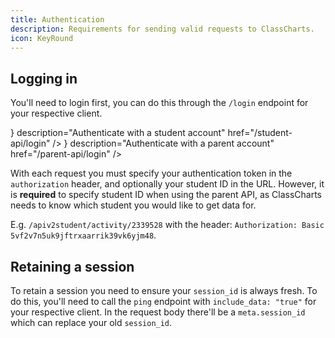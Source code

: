 ```yaml
---
title: Authentication
description: Requirements for sending valid requests to ClassCharts.
icon: KeyRound
---
```



## Logging in

You'll need to login first, you can do this through the `/login` endpoint for your respective client.

<Cards>
  <Card
    title="Student Login"
    icon={<School />}
    description="Authenticate with a student account"
    href="/student-api/login"
  />
  <Card
    title="Parent Login"
    icon={<House />}
    description="Authenticate with a parent account"
    href="/parent-api/login"
  />
</Cards>

With each request you must specify your authentication token in the `authorization` header, and optionally your student ID in the URL. However, it is **required** to specify student ID when using the parent API, as ClassCharts needs to know which student you would like to get data for.

E.g. `/apiv2student/activity/2339528` with the header: `Authorization: Basic 5vf2v7n5uk9jftrxaarrik39vk6yjm48`.

## Retaining a session

To retain a session you need to ensure your `session_id` is always fresh. To do this, you'll need to call the `ping` endpoint with `include_data: "true"` for your respective client. In the request body there'll be a `meta.session_id` which can replace your old `session_id`.

<Cards>
  <Card
    title="Student Ping"
    description="Keep your student session alive"
    href="/student-api/ping"
  />
  <Card
    title="Parent Ping"
    description="Keep your parent session alive"
    href="/parent-api/ping"
  />
</Cards>

